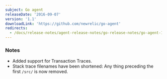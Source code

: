 ```yaml
---
subject: Go agent
releaseDate: '2016-09-07'
version: '1.1'
downloadLink: 'https://github.com/newrelic/go-agent'
redirects:
  - /docs/release-notes/agent-release-notes/go-release-notes/go-agent-11-0
---
```


### Notes

* Added support for Transaction Traces.
* Stack trace filenames have been shortened: Any thing preceding the first `/src/` is now removed.
